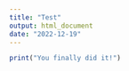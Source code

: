 ```yaml
---
title: "Test"
output: html_document
date: "2022-12-19"
---
```


```r
print("You finally did it!")
```

